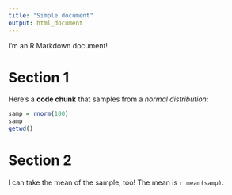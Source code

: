 ```yaml
---
title: "Simple document"
output: html_document
---
```


I'm an R Markdown document! 

# Section 1

Here's a **code chunk** that samples from 
a _normal distribution_:

```r
samp = rnorm(100)
samp
getwd()
```

# Section 2

I can take the mean of the sample, too!
The mean is `r mean(samp)`.